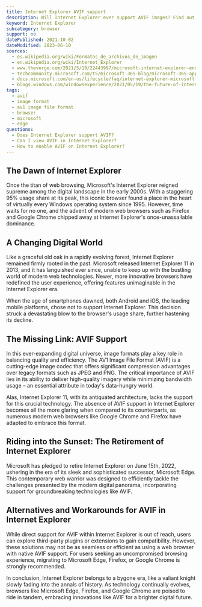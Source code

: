 ```yaml
---
title: Internet Explorer AVIF support
description: Will Internet Explorer ever support AVIF images? Find out here.
keyword: Internet Explorer
subcategory: browser
support: no
datePublished: 2021-10-02
dateModified: 2023-06-10
sources:
  - es.wikipedia.org/wiki/Formatos_de_archivos_de_imagen
  - en.wikipedia.org/wiki/Internet_Explorer
  - www.theverge.com/2021/5/19/22443997/microsoft-internet-explorer-end-of-support-date
  - techcommunity.microsoft.com/t5/microsoft-365-blog/microsoft-365-apps-say-farewell-to-internet-explorer-11-and/ba-p/1591666
  - docs.microsoft.com/en-us/lifecycle/faq/internet-explorer-microsoft-edge
  - blogs.windows.com/windowsexperience/2021/05/19/the-future-of-internet-explorer-on-windows-10-is-in-microsoft-edge/
tags:
  - avif
  - image format
  - av1 image file format
  - browser
  - microsoft
  - edge
questions:
  - Does Internet Explorer support AVIF?
  - Can I view AVIF in Internet Explorer?
  - How to enable AVIF on Internet Explorer?
---
```


## The Dawn of Internet Explorer

Once the titan of web browsing, Microsoft's Internet Explorer reigned supreme among the digital landscape in the early 2000s. With a staggering 95% usage share at its peak, this iconic browser found a place in the heart of virtually every Windows operating system since 1995. However, time waits for no one, and the advent of modern web browsers such as Firefox and Google Chrome chipped away at Internet Explorer's once-unassailable dominance.

## A Changing Digital World

Like a graceful old oak in a rapidly evolving forest, Internet Explorer remained firmly rooted in the past. Microsoft released Internet Explorer 11 in 2013, and it has languished ever since, unable to keep up with the bustling world of modern web technologies. Newer, more innovative browsers have redefined the user experience, offering features unimaginable in the Internet Explorer era.

When the age of smartphones dawned, both Android and iOS, the leading mobile platforms, chose not to support Internet Explorer. This decision struck a devastating blow to the browser's usage share, further hastening its decline.

## The Missing Link: AVIF Support

In this ever-expanding digital universe, image formats play a key role in balancing quality and efficiency. The AV1 Image File Format (AVIF) is a cutting-edge image codec that offers significant compression advantages over legacy formats such as JPEG and PNG. The critical importance of AVIF lies in its ability to deliver high-quality imagery while minimizing bandwidth usage – an essential attribute in today's data-hungry world.

Alas, Internet Explorer 11, with its antiquated architecture, lacks the support for this crucial technology. The absence of AVIF support in Internet Explorer becomes all the more glaring when compared to its counterparts, as numerous modern web browsers like Google Chrome and Firefox have adapted to embrace this format.

## Riding into the Sunset: The Retirement of Internet Explorer

Microsoft has pledged to retire Internet Explorer on June 15th, 2022, ushering in the era of its sleek and sophisticated successor, Microsoft Edge. This contemporary web warrior was designed to efficiently tackle the challenges presented by the modern digital panorama, incorporating support for groundbreaking technologies like AVIF.

## Alternatives and Workarounds for AVIF in Internet Explorer

While direct support for AVIF within Internet Explorer is out of reach, users can explore third-party plugins or extensions to gain compatibility. However, these solutions may not be as seamless or efficient as using a web browser with native AVIF support. For users seeking an uncompromised browsing experience, migrating to Microsoft Edge, Firefox, or Google Chrome is strongly recommended.

In conclusion, Internet Explorer belongs to a bygone era, like a valiant knight slowly fading into the annals of history. As technology continually evolves, browsers like Microsoft Edge, Firefox, and Google Chrome are poised to ride in tandem, embracing innovations like AVIF for a brighter digital future.
